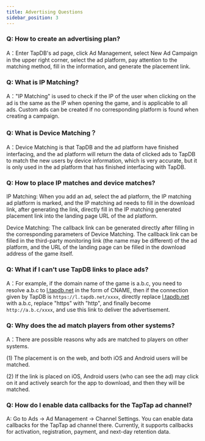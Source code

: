 ```yaml
---
title: Advertising Questions
sidebar_position: 3
---
```


### Q: How to create an advertising plan?

A：Enter TapDB's ad page, click Ad Management, select New Ad Campaign in the upper right corner, select the ad platform, pay attention to the matching method, fill in the information, and generate the placement link.

### Q: What is IP Matching?

A："IP Matching" is used to check if the IP of the user when clicking on the ad is the same as the IP when opening the game, and is applicable to all ads. Custom ads can be created if no corresponding platform is found when creating a campaign.

### Q: What is Device Matching？

A：Device Matching is that TapDB and the ad platform have finished interfacing, and the ad platform will return the data of clicked ads to TapDB to match the new users by device information, which is very accurate, but it is only used in the ad platform that has finished interfacing with TapDB.

### Q: How to place IP matches and device matches?

IP Matching: When you add an ad, select the ad platform, the IP matching ad platform is marked, and the IP matching ad needs to fill in the download link, after generating the link, directly fill in the IP matching generated placement link into the landing page URL of the ad platform.

Device Matching: The callback link can be generated directly after filling in the corresponding parameters of Device Matching. The callback link can be filled in the third-party monitoring link (the name may be different) of the ad platform, and the URL of the landing page can be filled in the download address of the game itself.

### Q: What if I can't use TapDB links to place ads?

A：For example, if the domain name of the game is a.b.c, you need to resolve a.b.c to [l.tapdb.net](http://l.tapdb.net) in the form of CNAME, then if the connection given by TapDB is `https://l.tapdb.net/xxxx`, directly replace [l.tapdb.net](http://l.tapdb.net) with a.b.c, replace "https" with "http", and finally become `http://a.b.c/xxxx`, and use this link to deliver the advertisement.

### Q: Why does the ad match players from other systems?

A：There are possible reasons why ads are matched to players on other systems.

(1) The placement is on the web, and both iOS and Android users will be matched.

(2) If the link is placed on iOS, Android users (who can see the ad) may click on it and actively search for the app to download, and then they will be matched.

### Q: How do I enable data callbacks for the TapTap ad channel?
A: Go to Ads -> Ad Management -> Channel Settings. You can enable data callbacks for the TapTap ad channel there. Currently, it supports callbacks for activation, registration, payment, and next-day retention data.